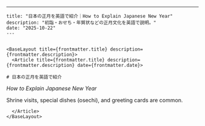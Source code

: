 ---
    title: "日本の正月を英語で紹介｜How to Explain Japanese New Year"
    description: "初詣・おせち・年賀状などの正月文化を英語で説明。"
    date: "2025-10-22"
    ---


    <BaseLayout title={frontmatter.title} description={frontmatter.description}>
      <Article title={frontmatter.title} description={frontmatter.description} date={frontmatter.date}>

    # 日本の正月を英語で紹介
*How to Explain Japanese New Year*

Shrine visits, special dishes (osechi), and greeting cards are common.

      </Article>
    </BaseLayout>
